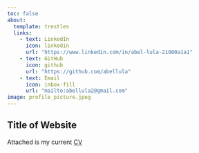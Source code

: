 ```yaml
---
toc: false
about:
  template: trestles
  links:
    - text: LinkedIn
      icon: linkedin
      url: "https://www.linkedin.com/in/abel-lula-21980a1a1"
    - text: GitHub
      icon: github
      url: "https://github.com/abellula"
    - text: Email
      icon: inbox-fill
      url: "mailto:abellula2@gmail.com"
image: profile_picture.jpeg
---
```


## Title of Website

Attached is my current [CV](/docs/CV/CV.pdf "CV")


